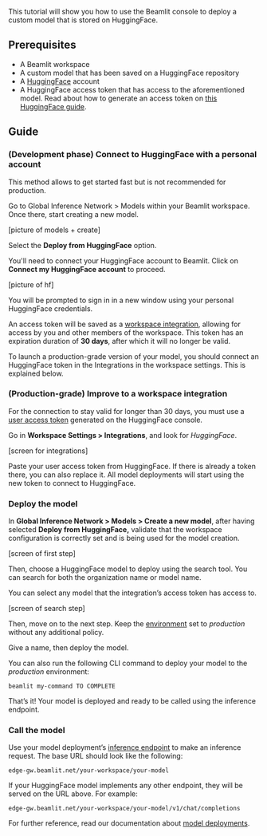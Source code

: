This tutorial will show you how to use the Beamlit console to deploy a custom model that is stored on HuggingFace.

## Prerequisites

- A Beamlit workspace
- A custom model that has been saved on a HuggingFace repository
- A [HuggingFace](https://huggingface.co/) account
- A HuggingFace access token that has access to the aforementioned model. Read about how to generate an access token on [this HuggingFace guide](https://huggingface.co/docs/hub/security-tokens).

## Guide

### (Development phase) Connect to HuggingFace with a personal account

<Note>This method allows to get started fast but is not recommended for production.</Note>

Go to Global Inference Network > Models within your Beamlit workspace. Once there, start creating a new model. 

[picture of models + create]

Select the **Deploy from HuggingFace** option.

You'll need to connect your HuggingFace account to Beamlit. Click on **Connect my HuggingFace account** to proceed. 

[picture of hf]

You will be prompted to sign in in a new window using your personal HuggingFace credentials.

An access token will be saved as a [workspace integration](../Integrations/HuggingFace.md), allowing for access by you and other members of the workspace. This token has an expiration duration of **30 days**, after which it will no longer be valid. 

<Tip>To launch a production-grade version of your model, you should connect an HuggingFace token in the Integrations in the workspace settings. This is explained below.</Tip>

### (Production-grade) Improve to a workspace integration

For the connection to stay valid for longer than 30 days, you must use a [user access token](https://huggingface.co/docs/hub/security-tokens) generated on the HuggingFace console.

Go in **Workspace Settings > Integrations**, and look for *HuggingFace*.

[screen for integrations]

Paste your user access token from HuggingFace. If there is already a token there, you can also replace it. All model deployments will start using the new token to connect to HuggingFace.

### Deploy the model

In **Global Inference Network > Models > Create a new model**, after having selected **Deploy from HuggingFace,** validate that the workspace configuration is correctly set and is being used for the model creation.

[screen of first step]

Then, choose a HuggingFace model to deploy using the search tool. You can search for both the organization name or model name. 

<Info>You can select any model that the integration’s access token has access to.</Info>

[screen of search step]

Then, move on to the next step. Keep the [environment](../Model-Governance/Environments.md) set to *production* without any additional policy. 

Give a name, then deploy the model.

You can also run the following CLI command to deploy your model to the *production* environment: 

```
beamlit my-command TO COMPLETE
```

That’s it! Your model is deployed and ready to be called using the inference endpoint.

### Call the model

Use your model deployment’s [inference endpoint](../Models/Query-a-model.md) to make an inference request. The base URL should look like the following:

`edge-gw.beamlit.net/your-workspace/your-model`

If your HuggingFace model implements any other endpoint, they will be served on the URL above. For example:

`edge-gw.beamlit.net/your-workspace/your-model/v1/chat/completions`

For further reference, read our documentation about [model deployments](../Models/Model-deployment.md).